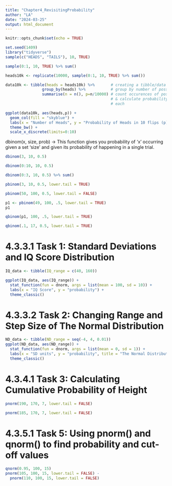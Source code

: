 ```yaml
---
title: "Chapter4_RevisitingProbability"
author: "LA"
date: "2024-03-25"
output: html_document
---
```


```r
knitr::opts_chunk$set(echo = TRUE)
```

```r
set.seed(1409)
library("tidyverse")
sample(c("HEADS", "TAILS"), 10, TRUE) 
```
```r
sample(0:1, 10, TRUE) %>% sum() 
```
```r
heads10k <- replicate(10000, sample(0:1, 10, TRUE) %>% sum())   
```

```r
data10k <- tibble(heads = heads10k) %>%       # creating a tibble/data frame
                group_by(heads) %>%           # group by number of possibilities
                summarise(n = n(), p=n/10000) # count occurences of possibility,
                                              # & calculate probability (p) of
                                              # each
```

```r
ggplot(data10k, aes(heads,p)) + 
  geom_col(fill = "skyblue") + 
  labs(x = "Number of Heads", y = "Probability of Heads in 10 flips (p)") +
  theme_bw() +
  scale_x_discrete(limits=0:10)
```
dbinom(x, size, prob) -> This function gives you probability of 'x' occurring given a set 'size' and given its probability of happening in a single trial.
```r
dbinom(3, 10, 0.5)
```

```r
dbinom(0:10, 10, 0.5)
```

```r
dbinom(0:3, 10, 0.5) %>% sum()
```

```r
pbinom(3, 10, 0.5, lower.tail = TRUE)  
```

```r
pbinom(50, 100, 0.5, lower.tail = FALSE) 
```

```r
p1 <- pbinom(49, 100, .5, lower.tail = TRUE)
p1
```

```r
qbinom(p1, 100, .5, lower.tail = TRUE)
```
```r
qbinom(.1, 17, 0.5, lower.tail = TRUE) 
```

# 4.3.3.1 Task 1: Standard Deviations and IQ Score Distribution
```r

IQ_data <- tibble(IQ_range = c(40, 160))

ggplot(IQ_data, aes(IQ_range)) + 
  stat_function(fun = dnorm, args = list(mean = 100, sd = 10)) +
  labs(x = "IQ Score", y = "probability") +
  theme_classic()

```
# 4.3.3.2 Task 2: Changing Range and Step Size of The Normal Distribution
```r
ND_data <- tibble(ND_range = seq(-4, 4, 0.01))
ggplot(ND_data, aes(ND_range)) + 
  stat_function(fun = dnorm, args = list(mean = 0, sd = 1)) +
  labs(x = "SD units", y = "probability", title = "The Normal Distribution") +
  theme_classic()
```

# 4.3.4.1 Task 3: Calculating Cumulative Probability of Height
```r
pnorm(190, 170, 7, lower.tail = FALSE)
```

```r
pnorm(185, 170, 7, lower.tail = FALSE)
```
# 4.3.5.1 Task 5: Using pnorm() and qnorm() to find probability and cut-off values
```r
qnorm(0.95, 100, 15) 
pnorm(105, 100, 15, lower.tail = FALSE) - 
  pnorm(110, 100, 15, lower.tail = FALSE)
```



